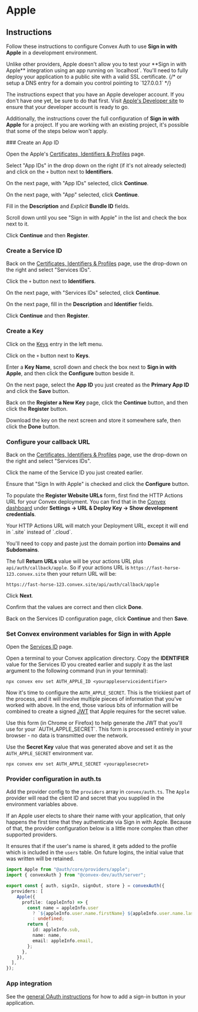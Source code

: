 
# Apple

## Instructions

Follow these instructions to configure Convex Auth to use **Sign in with Apple**
in a development environment.

<Callout type="warning">
  Unlike other providers, Apple doesn't allow you to test your **Sign in with
  Apple** integration using an app running on `localhost`. You'll need to fully
  deploy your application to a public site with a valid SSL certificate.
  {/* or setup a DNS
entry for a domain you control pointing to `127.0.0.1` */}
</Callout>

The instructions expect that you have an Apple developer account. If you don't
have one yet, be sure to do that first. Visit
[Apple's Developer site](https://developer.apple.com/) to ensure that your
developer account is ready to go.

Additionally, the instructions cover the full configuration of **Sign in with
Apple** for a project. If you are working with an existing project, it's
possible that some of the steps below won't apply.

<Steps>
### Create an App ID

Open the Apple's
[Certificates, Identifiers & Profiles](https://developer.apple.com/account/resources/identifiers/list)
page.

Select "App IDs" in the drop down on the right (if it's not already selected)
and click on the `+` button next to **Identifiers**.

On the next page, with "App IDs" selected, click **Continue**.

On the next page, with "App" selected, click **Continue**.

Fill in the **Description** and _Explicit_ **Bundle ID** fields.

Scroll down until you see "Sign in with Apple" in the list and check the box
next to it.

Click **Continue** and then **Register**.

### Create a Service ID

Back on the
[Certificates, Identifiers & Profiles](https://developer.apple.com/account/resources/identifiers/list)
page, use the drop-down on the right and select "Services IDs".

Click the `+` button next to **Identifiers**.

On the next page, with "Services IDs" selected, click **Continue**.

On the next page, fill in the **Description** and **Identifier** fields.

Click **Continue** and then **Register**.

### Create a Key

Click on the [Keys](https://developer.apple.com/account/resources/authkeys/list)
entry in the left menu.

Click on the `+` button next to **Keys**.

Enter a **Key Name**, scroll down and check the box next to **Sign in with
Apple**, and then click the **Configure** button beside it.

On the next page, select the **App ID** you just created as the **Primary App
ID** and click the **Save** button.

Back on the **Register a New Key** page, click the **Continue** button, and then
click the **Register** button.

Download the key on the next screen and store it somewhere safe, then click the
**Done** button.

### Configure your callback URL

Back on the
[Certificates, Identifiers & Profiles](https://developer.apple.com/account/resources/identifiers/list)
page, use the drop-down on the right and select "Services IDs".

Click the name of the Service ID you just created earlier.

Ensure that "Sign In with Apple" is checked and click the **Configure** button.

To populate the **Register Website URLs** form, first find the HTTP Actions URL
for your Convex deployment. You can find that in the
[Convex dashboard](https://dashboard.convex.dev/) under **Settings -> URL &
Deploy Key -> Show development credentials**.

<Callout type="info">
  Your HTTP Actions URL will match your Deployment URL, except it will end in
  `.site` instead of `.cloud`.
</Callout>

You'll need to copy and paste just the domain portion into **Domains and
Subdomains**.

The full **Return URLs** value will be your actions URL plus
`api/auth/callback/apple`. So if your actions URL is
`https://fast-horse-123.convex.site` then your return URL will be:

```
https://fast-horse-123.convex.site/api/auth/callback/apple
```

Click **Next**.

Confirm that the values are correct and then click **Done**.

Back on the Services ID configuration page, click **Continue** and then
**Save**.

### Set Convex environment variables for Sign in with Apple

Open the
[Services ID](https://developer.apple.com/account/resources/identifiers/list/serviceId)
page.

Open a terminal to your Convex application directory. Copy the **IDENTIFIER**
value for the Services ID you created earlier and supply it as the last argument
to the following command (run in your terminal):

```
npx convex env set AUTH_APPLE_ID <yourappleserviceidentifier>
```

Now it's time to configure the `AUTH_APPLE_SECRET`. This is the trickiest part
of the process, and it will involve multiple pieces of information that you've
worked with above. In the end, those various bits of information will be
combined to create a signed [JWT](https://en.wikipedia.org/wiki/JSON_Web_Token)
that Apple requires for the secret value.

<div className="nx-my-4 nx-rounded nx-border nx-border-gray-200 nx-bg-white nx-p-2 nx-shadow-sm first:nx-mt-0 dark:nx-border-neutral-800 dark:nx-bg-neutral-900">
Use this form (in Chrome or Firefox) to help generate the JWT that you'll use for your `AUTH_APPLE_SECRET`.

<Callout type="info">
  This form is processed entirely in your browser - no data is transmitted over
  the network.
</Callout>

<AppleSecretGenerator/>
</div>

Use the **Secret Key** value that was generated above and set it as the
`AUTH_APPLE_SECRET` environment var.

```
npx convex env set AUTH_APPLE_SECRET <yourapplesecret>
```

### Provider configuration in auth.ts

Add the provider config to the `providers` array in `convex/auth.ts`. The
`Apple` provider will read the client ID and secret that you supplied in the
environment variables above.

<Callout type="info">
If an Apple user elects to share their name with your application, that only happens the first time that they
authenticate via Sign in with Apple. Because of that, the provider configuration below is a little more complex
than other supported providers.

It ensures that if the user's name is shared, it gets added to the profile which
is included in the `users` table. On future logins, the initial value that was
written will be retained.

</Callout>

```ts filename="convex/auth.ts"
import Apple from "@auth/core/providers/apple";
import { convexAuth } from "@convex-dev/auth/server";

export const { auth, signIn, signOut, store } = convexAuth({
  providers: [
    Apple({
      profile: (appleInfo) => {
        const name = appleInfo.user
          ? `${appleInfo.user.name.firstName} ${appleInfo.user.name.lastName}`
          : undefined;
        return {
          id: appleInfo.sub,
          name: name,
          email: appleInfo.email,
        };
      },
    }),
  ],
});
```

### App integration

See the [general OAuth instructions](../oauth#add-sign-in-button) for how to add
a sign-in button in your application.

</Steps>
